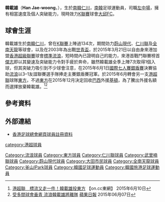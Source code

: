{{Infobox football biography
| name                = 韓載雄 <br> Han Jae-woong
| fullname            = 韓載雄
| image               = Han Jae-woong.JPG
| birth_date          = {{birth date and age|1984|9|29|df=y}}
| birth_place         = [[南韓|南韓]]，[[仁川|仁川]]
| height              = {{height|m=1.78|precision=0}}
| position            = [[左中場|左中場]]
| currentclub         = [[大邱足球俱樂部|大邱FC]]
| clubnumber          = 15
| youthyears1         = 
| youthclubs1         = 
| years1 = 2003–2008 | clubs1 = [[釜山IPark足球俱樂部|釜山偶像]]
| years2 = 2008–2011 | clubs2 = [[大田市民足球俱樂部|大田市民]]
| years3 = 2012       | clubs3 = [[全南天龍足球俱樂部|全南天龍]]
| years4 = 2013       | clubs4 = [[仁川聯足球俱樂部|仁川聯]]
| years5 = 2013       | clubs5 = [[武里南聯足球俱樂部|武里南聯]]
| years6 = 2013       | clubs6 = [[仁川聯足球俱樂部|仁川聯]]
| years7 = 2014       | clubs7 = [[蔚山現代足球俱樂部|蔚山現代]]
| years8 = 2015       | clubs8 = [[香港流浪足球會|標準流浪]]
| years9 = 2015       | clubs9 = [[東方足球隊|東方]]
| years10 = 2016–    | clubs10 = [[大邱足球會|大邱FC]]
| caps1 = 13 | goals1 = 2
| caps2 = 69 | goals2 = 8
| caps3 = 24 | goals3 = 0
| caps4 =  0 | goals4 = 0
| caps5 =  6 | goals5 = 0
| caps6 =  3 | goals6 = 0
| caps7 =  7 | goals7 = 0
| caps8 =  5 | goals8 = 1
| caps9 =  3 | goals9 = 0
| caps10 = 15 | goals10 = 0
| nationalyears1      = 2003
| nationalteam1       = {{link-en|韩国国家U20足球队|South Korea national under-20 football team|南韓U20}}
| nationalcaps1       = 9 
| nationalgoals1      = 0
| pcupdate            = 20 November 2015
| ntupdate            = 
}}
'''韓載雄'''（'''Han Jae-woong'''，{{bd|1984年|9月29日|}}），生於[[南韓|南韓]][[仁川|仁川]]，[[南韓|南韓]]足球運動員，司職[[左中場|左中場]]，擁有相當速度及個人突破能力，現時效力[[K聯賽|K聯賽]]球會[[大邱足球會|大邱FC]]。

==球會生涯==
韓載雄生於[[南韓|南韓]][[仁川|仁川]]，曾在[[K聯賽|K聯賽]]上陣過134次，期間効力[[蔚山現代足球俱樂部|蔚山現代]]、[[仁川聯足球俱樂部|仁川聯]]及[[全南天龍足球俱樂部|全南天龍]]等球會，以及在2003年為{{link-en|韩国国家U20足球队|South Korea national under-20 football team|南韓U20}}出戰[[世青盃|世青盃]]，於2015年3月21日以自由身來港加盟[[香港超級聯賽|香港超級聯賽]]球會[[香港流浪足球會|標準流浪]]，短時間內已證明自己的能力，來港首戰鬥聯賽榜首[[傑志體育會|傑志]]即以其變速及突破能力令對手疲於奔命，雖然韓載雄全季上陣7次取得1個入球，但其突破力吸引到不少球會注意，在2015年6月1日[[香港足球會國際七人足球賽|國際七人賽銀盾賽]]決賽協助[[香港流浪足球會|流浪]]以3–1友誼聯賽選手隊捧走主賽銀盾賽冠軍。於2015年6月轉會另一支[[港超聯|港超聯]]球隊[[東方足球隊|東方]]，不過[[東方足球隊|東方]]在2015年12月決定回收[[巴西|巴西]]外援[[基頓·米歇爾·艾方素|基頓]]，為了騰出外援名額而選擇放棄韓載雄。<ref>[http://hk.on.cc/hk/bkn/cnt/sport/20150610/bkn-20150610150149036-0610_00882_001.html 港超聯　標流又走一件！韓載雄投東方] {{Wayback|url=http://hk.on.cc/hk/bkn/cnt/sport/20150610/bkn-20150610150149036-0610_00882_001.html |date=20151120232957 }} 【on.cc東網】 2015年6月10日</ref><ref>[http://hk.apple.nextmedia.com/realtime/sports/20150607/53826248 受多間球會垂青 流浪韓載雄將離隊] {{Wayback|url=http://hk.apple.nextmedia.com/realtime/sports/20150607/53826248 |date=20151120225145 }} [[蘋果日報|蘋果日報]] 2015年06月07日</ref>

==參考資料==
{{reflist}}

==外部連結==
*[https://www.hkfa.com/ch/club/3/detail?player=14342 香港足球總會網頁球員註冊資料] {{Wayback|url=https://www.hkfa.com/ch/club/3/detail?player=14342 |date=20160325111710 }}

{{DEFAULTSORT:Han, Jae-Woong}}
[[Category:流浪球員|Category:流浪球員]]
[[Category:東方球員|Category:東方球員]]
[[category:港超球員|category:港超球員]]
[[Category:仁川聯球員|Category:仁川聯球員]]
[[Category:武里喃聯球員|Category:武里喃聯球員]]
[[Category:蔚山現代球員|Category:蔚山現代球員]]
[[Category:大田市民球員|Category:大田市民球員]]
[[Category:全南天龍球員|Category:全南天龍球員]]
[[Category:釜山IPark球員|Category:釜山IPark球員]]
[[Category:韓國足球運動員|Category:韓國足球運動員]]
[[Category:韓國旅港足球運動員|Category:韓國旅港足球運動員]]